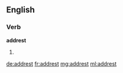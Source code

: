 ==English==

===Verb===
'''addrest'''
# {{obsolete}} {{past of|address}}

[[de:addrest]]
[[fr:addrest]]
[[mg:addrest]]
[[ml:addrest]]
